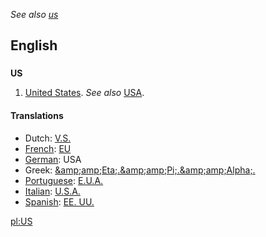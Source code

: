 ''See also [[us]]''
==English==
==={{initialism}}===
'''US'''

# [[United States]].  ''See also'' [[USA]].

====Translations====
*Dutch: [[V.S.]] {{m}} {{p}}
*[[w:French language|French]]: [[EU]] {{m}} {{p}}
*[[w:German language|German]]: USA {{p}}
*Greek: [[&amp;amp;Eta;.&amp;amp;Pi;.&amp;amp;Alpha;.]] {{f}} {{p}}
*[[w:Portugese language|Portuguese]]: [[E.U.A.]] {{m}} {{p}}
*[[w:Italian language|Italian]]: [[U.S.A.]] {{m}} {{p}}
*[[w:Spanish language|Spanish]]: [[EE. UU.]] {{m}} {{p}}

[[pl:US]]